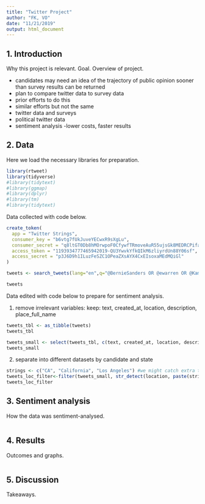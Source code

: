 ```yaml
---
title: "Twitter Project"
author: "FK, VO"
date: "11/21/2019"
output: html_document
---
```


## 1. Introduction

Why this project is relevant. Goal. Overview of project.

- candidates may need an idea of the trajectory of public opinion sooner than survey results can be returned
- plan to compare twitter data to survey data 
- prior efforts to do this
- similar efforts but not the same
- twitter data and surveys
- political twitter data
- sentiment analysis
-lower costs, faster results

## 2. Data

Here we load the necessary libraries for preparation.

```r
library(rtweet)
library(tidyverse)
#library(tidytext)
#library(ggmap)
#library(dplyr)
#library(tm)
#library(tidytext)
```

Data collected with code below. 

```r

create_token(
  app = "Twitter Strings",
  consumer_key = "b6vtg7fUkJuveYECwxR9sXgLu",
  consumer_secret = "q8ltGT0Db8hMOrwpoF0CfywfTRmoveAuR55ujsGk8MEDRCPifa",
  access_token = "1193934777465942019-QU3YwvkYfkQIkM6zliyrdUn88Y06sf",
  access_secret = "p3J6D9h1ILuzFeSZC1OPeaZXsAYX4CxEIsoxaMEdMQiGl"
)

tweets <- search_tweets(lang="en",q="@BernieSanders OR @ewarren OR @KamalaHarris OR @PeteButtigieg OR @JoeBiden", n = 100)

tweets
```

Data edited with code below to prepare for sentiment analysis.

1. remove irrelevant variables: keep: text, created_at, location, description, place_full_name

```r
tweets_tbl <- as_tibble(tweets)
tweets_tbl

tweets_small <- select(tweets_tbl, c(text, created_at, location, description, place_full_name))
tweets_small
```

2. separate into different datasets by candidate and state

```r
strings <- c("CA", "California", "Los Angeles") #we might catch extra tweets using some cities 
tweets_loc_filter<-filter(tweets_small, str_detect(location, paste(strings, collapse="|")))
tweets_loc_filter
```

## 3. Sentiment analysis

How the data was sentiment-analysed.

```r

```

## 4. Results

Outcomes and graphs.

```r

```

## 5. Discussion

Takeaways.
